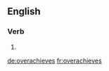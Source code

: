 ==English==

===Verb===
{{head|en|verb form}}

# {{en-third-person singular of|overachieve}}

[[de:overachieves]]
[[fr:overachieves]]